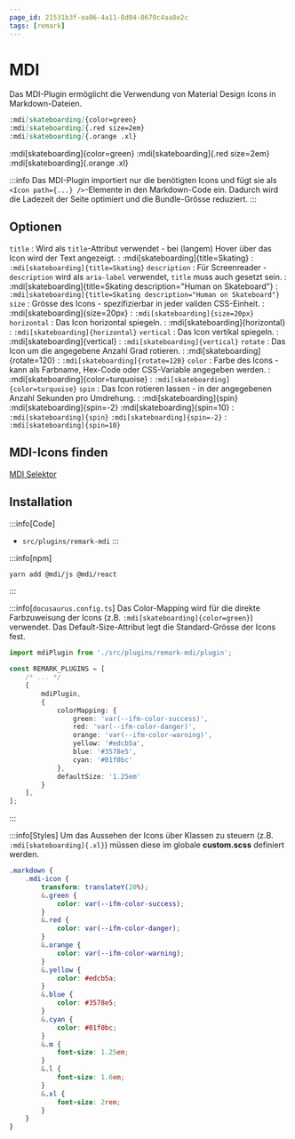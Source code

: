 ```yaml
---
page_id: 21531b3f-ea06-4a11-8d04-0670c4aa8e2c
tags: [remark]
---
```


# MDI

Das MDI-Plugin ermöglicht die Verwendung von Material Design Icons in Markdown-Dateien.

```md
:mdi[skateboarding]{color=green}
:mdi[skateboarding]{.red size=2em}
:mdi[skateboarding]{.orange .xl}
```
<BrowserWindow>
:mdi[skateboarding]{color=green}
:mdi[skateboarding]{.red size=2em}
:mdi[skateboarding]{.orange .xl}
</BrowserWindow>

:::info
Das MDI-Plugin importiert nur die benötigten Icons und fügt sie als `<Icon path={...} />`-Elemente in den Markdown-Code ein. Dadurch wird die Ladezeit der Seite optimiert und die Bundle-Grösse reduziert.
:::

## Optionen
`title`
: Wird als `title`-Attribut verwendet - bei (langem) Hover über das Icon wird der Text angezeigt.
: :mdi[skateboarding]{title=Skating}
: `:mdi[skateboarding]{title=Skating}`
`description`
: Für Screenreader - `description` wird als `aria-label` verwendet, `title` muss auch gesetzt sein.
: :mdi[skateboarding]{title=Skating description="Human on Skateboard"}
: `:mdi[skateboarding]{title=Skating description="Human on Skateboard"}`
`size`
: Grösse des Icons - spezifizierbar in jeder validen CSS-Einheit.
: :mdi[skateboarding]{size=20px}
: `:mdi[skateboarding]{size=20px}`
`horizontal`
: Das Icon horizontal spiegeln.
: :mdi[skateboarding]{horizontal}
: `:mdi[skateboarding]{horizontal}`
`vertical`
: Das Icon vertikal spiegeln.
: :mdi[skateboarding]{vertical}
: `:mdi[skateboarding]{vertical}`
`rotate`
: Das Icon um die angegebene Anzahl Grad rotieren.
: :mdi[skateboarding]{rotate=120}
: `:mdi[skateboarding]{rotate=120}`
`color`
: Farbe des Icons - kann als Farbname, Hex-Code oder CSS-Variable angegeben werden.
: :mdi[skateboarding]{color=turquoise}
: `:mdi[skateboarding]{color=turquoise}`
`spin`
: Das Icon rotieren lassen - in der angegebenen Anzahl Sekunden pro Umdrehung.
: :mdi[skateboarding]{spin} :mdi[skateboarding]{spin=-2} :mdi[skateboarding]{spin=10}
: `:mdi[skateboarding]{spin}` `:mdi[skateboarding]{spin=-2}`
: `:mdi[skateboarding]{spin=10}`

## MDI-Icons finden

[MDI Selektor](./mdi.mdx)

## Installation

:::info[Code]
- `src/plugins/remark-mdi`
:::

:::info[npm]
```bash
yarn add @mdi/js @mdi/react
```
:::

:::info[`docusaurus.config.ts`]
Das Color-Mapping wird für die direkte Farbzuweisung der Icons (z.B. `:mdi[skateboarding]{color=green}`) verwendet.
Das Default-Size-Attribut legt die Standard-Grösse der Icons fest.

```ts title="docusaurus.config.ts"
import mdiPlugin from './src/plugins/remark-mdi/plugin';

const REMARK_PLUGINS = [
    /* ... */
    [
        mdiPlugin,
        {
            colorMapping: {
                green: 'var(--ifm-color-success)',
                red: 'var(--ifm-color-danger)',
                orange: 'var(--ifm-color-warning)',
                yellow: '#edcb5a',
                blue: '#3578e5',
                cyan: '#01f0bc'
            },
            defaultSize: '1.25em'
        }
    ],
];
```
:::

:::info[Styles]
Um das Aussehen der Icons über Klassen zu steuern (z.B. `:mdi[skateboarding]{.xl}`) müssen diese im globale __custom.scss__ definiert werden.

```css title="src/css/custom.scss"
.markdown {
    .mdi-icon {
        transform: translateY(20%);
        &.green {
            color: var(--ifm-color-success);
        }
        &.red {
            color: var(--ifm-color-danger);
        }
        &.orange {
            color: var(--ifm-color-warning);
        }
        &.yellow {
            color: #edcb5a;
        }
        &.blue {
            color: #3578e5;
        }
        &.cyan {
            color: #01f0bc;
        }
        &.m {
            font-size: 1.25em;
        }
        &.l {
            font-size: 1.6em;
        }
        &.xl {
            font-size: 2rem;
        }
    }
}
```
